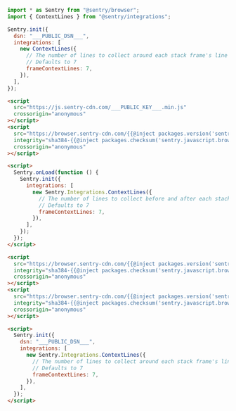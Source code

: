 <SignInNote />

```javascript {tabTitle: ESM}
import * as Sentry from "@sentry/browser";
import { ContextLines } from "@sentry/integrations";

Sentry.init({
  dsn: "___PUBLIC_DSN___",
  integrations: [
    new ContextLines({
      // The number of lines to collect around each stack frame's line number
      // Defaults to 7
      frameContextLines: 7,
    }),
  ],
});
```

```html {tabTitle: Loader}
<script
  src="https://js.sentry-cdn.com/___PUBLIC_KEY___.min.js"
  crossorigin="anonymous"
></script>
<script
  src="https://browser.sentry-cdn.com/{{@inject packages.version('sentry.javascript.browser') }}/contextlines.min.js"
  integrity="sha384-{{@inject packages.checksum('sentry.javascript.browser', 'contextlines.min.js', 'sha384-base64') }}"
  crossorigin="anonymous"
></script>

<script>
  Sentry.onLoad(function () {
    Sentry.init({
      integrations: [
        new Sentry.Integrations.ContextLines({
          // The number of lines to collect before and after each stack frame's line number
          // Defaults to 7
          frameContextLines: 7,
        }),
      ],
    });
  });
</script>
```

```html {tabTitle: CDN}
<script
  src="https://browser.sentry-cdn.com/{{@inject packages.version('sentry.javascript.browser') }}/bundle.tracing.min.js"
  integrity="sha384-{{@inject packages.checksum('sentry.javascript.browser', 'bundle.tracing.min.js', 'sha384-base64') }}"
  crossorigin="anonymous"
></script>
<script
  src="https://browser.sentry-cdn.com/{{@inject packages.version('sentry.javascript.browser') }}/contextlines.min.js"
  integrity="sha384-{{@inject packages.checksum('sentry.javascript.browser', 'contextlines.min.js', 'sha384-base64') }}"
  crossorigin="anonymous"
></script>

<script>
  Sentry.init({
    dsn: "___PUBLIC_DSN___",
    integrations: [
      new Sentry.Integrations.ContextLines({
        // The number of lines to collect around each stack frame's line number
        // Defaults to 7
        frameContextLines: 7,
      }),
    ],
  });
</script>
```
